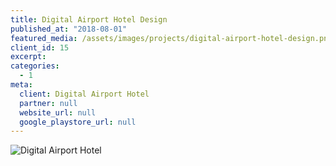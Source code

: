 ```yaml
---
title: Digital Airport Hotel Design
published_at: "2018-08-01"
featured_media: /assets/images/projects/digital-airport-hotel-design.png
client_id: 15
excerpt:
categories:
  - 1
meta:
  client: Digital Airport Hotel
  partner: null
  website_url: null
  google_playstore_url: null
---
```


![Digital Airport Hotel](https://sawirstudio.com/storage/18/X1NouBmR6xDKqlzP1xOkTHu5bdNeC8-metaYmxvYg==-.jpg)
